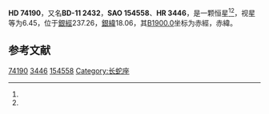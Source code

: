 {{Starbox begin
| name = HD 74190
}}
{{Starbox observe
| epoch = [[J2000.0|J2000.0]]
| constell = {{星座名待查}}<ref name=SIMBAD>{{cite web
 | url=http://simbad.u-strasbg.fr/simbad/sim-id?Ident=HR+3446
 | title =Pulsating variable Star
 | publisher=Centre de Données astronomiques de Strasbourg
 | work=SIMBAD
 | accessdate=2012-07-13}}</ref><ref name=DATA>{{cite web
 | url=http://vizier.u-strasbg.fr/viz-bin/VizieR-5?-out.add=.&-source=5050&-corr=PK=HR&-out.max=9999&HR=3446
 | title=VizieR Detailed Page
 | accessdate=2012-07-13
 | archive-date=2016-03-04
 | archive-url=https://web.archive.org/web/20160304232711/http://vizier.u-strasbg.fr/viz-bin/VizieR-5?-out.add=.&-source=5050&-corr=PK=HR&-out.max=9999&HR=3446
 | dead-url=no
 }}</ref>
| 星官 = 
| ra = {{RA|8|42|9.8}}<ref name=SIMBAD /><ref name=DATA />
| dec = {{DEC|-11|57|58}}<ref name=SIMBAD /><ref name=DATA />
| appmag_v = 6.45<ref name=SIMBAD /><ref name=DATA />
}}
{{Starbox character
| class = A5m<ref name=SIMBAD /><ref name=DATA />
| b-v = 0.16<ref name=SIMBAD /><ref name=DATA />
| u-b = 0.13<ref name=SIMBAD /><ref name=DATA />
| r-i = <ref name=SIMBAD /><ref name=DATA />
| variable = 
}}
{{Starbox astrometry
| radial_v = 0.13
| prop_mo_ra = 2
| parallax = 
| p_error = 
}}
{{Starbox catalog
| names =BD-11 2432，[[SAO星表|SAO]] 154558，[[HD星表|HD]] 74190，[[HR星表|HR]] 3446}}
{{Starbox reference |Simbad=HR+3446}}
{{Starbox end}}

'''HD 74190'''，又名'''BD-11 2432'''，'''SAO 154558'''、'''HR 3446'''，是一颗恒星<ref name=SIMBAD /><ref name=DATA />，视星等为6.45，位于[[銀道座標系|銀經]]237.26，[[銀道座標系|銀緯]]18.06，其[[B1900.0|B1900.0]]坐标为赤經{{RA|8|37|24}}，赤緯{{DEC|-11|18.06|29}}。

== 参考文献 ==
{{reflist}}

{{star-stub}}

[[Category:HD和HDE天體|74190]]
[[Category:HR天體|3446]]
[[Category:SAO天體|154558]]
[[Category:长蛇座|Category:长蛇座]]
